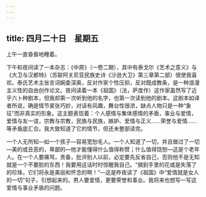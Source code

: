 ```yaml
---
---
---
```

title: 四月二十日　星期五
---




上午一直昏昏地睡着。

下午和夜间读了一本杂志：《中原》（一卷二期），其中有泰戈尔《艺术之意义》与《大卫与汉都特》（苏联阿关尼亚民族史诗《沙逊大卫》第三章第二部）很使我喜欢。泰氏艺术主张言词婉委深奥，反对作家个性压抑，反对既成教条，是一种浪漫主义性的自由创作论文。夜间读着一本《祖国》（法，萨度作）这作家虽然写了近乎六卜种剧本，但我却第一次听到他的名字，也第一次读到他的剧本。这剧本如译者所说，确是情节紧张巧妙，对话有风趣，舞台性很浓，缺点人物只是一种“象征”而非真实的形象。这主题表现着：个人感情与集体感情的矛盾，事业与爱情，爱情与友一谊，宗教与宗教，民族与民族，嫉妒、爱情与正义……荣誉与爱情……等矛盾底汇合。我大致知道了它的情节，但还未整部读完。

一个人无所知―如一个孩子―容易宽恕毛人。一个人知道了一切，并且做过了一切―美的或丑恶的，卑鄙的―他才能懂得什么值得称赞；什么值得饶恕―这是个老年人。在一个人要痛骂，责备，批评别人以前，必定要先反省自己，否则他不是无知就是一个不要脸的东西！我要用这话时时惊醒我自己。“摘到手里的花或是失落了的珍珠，它们将永是美丽和怀念的啊！”―这是昨夜读了《祖国》中“爱情就是女人的一切”句子，引想起来的。男人要爱情，更要荣誉和事业。我将来也想写一写这爱情与事业矛盾的问题。